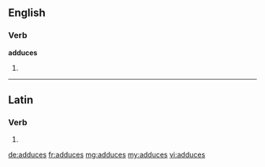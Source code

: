==English==

===Verb===
'''adduces'''

# {{third-person singular of|adduce}}

----

==Latin==

===Verb===
{{la-verb-form|addūcēs}}

# {{conjugation of|adduco|addūcō|2|s|fut|act|ind|lang=la}}

[[de:adduces]]
[[fr:adduces]]
[[mg:adduces]]
[[my:adduces]]
[[vi:adduces]]
